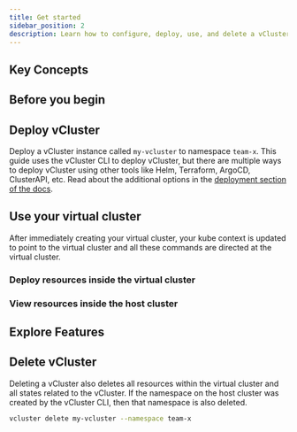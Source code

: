 ```yaml
---
title: Get started
sidebar_position: 2
description: Learn how to configure, deploy, use, and delete a vCluster instance.
---
```




## Key Concepts

<KeyConcepts />

## Before you begin

<PreRequisites />

## Deploy vCluster

Deploy a vCluster instance called `my-vcluster` to namespace `team-x`. This guide uses the vCluster CLI to deploy vCluster, but there are multiple ways to deploy vCluster using other tools like Helm, Terraform, ArgoCD, ClusterAPI, etc. Read about the additional options in the [deployment section of the docs](./vcluster/deploy/basics). 

<DeployVclusterWithCLI />

## Use your virtual cluster

After immediately creating your virtual cluster, your kube context is updated to point to the virtual cluster and all these commands are directed at the virtual cluster. 

### Deploy resources inside the virtual cluster

<DeployResources />

### View resources inside the host cluster

<ViewHostResources />

## Explore Features

<ExploreFeatures />

## Delete vCluster

Deleting a vCluster also deletes all resources within the virtual cluster and all states related to the vCluster. If the namespace on the host cluster was created by the vCluster CLI, then that namespace is also deleted. 

```bash
vcluster delete my-vcluster --namespace team-x
```